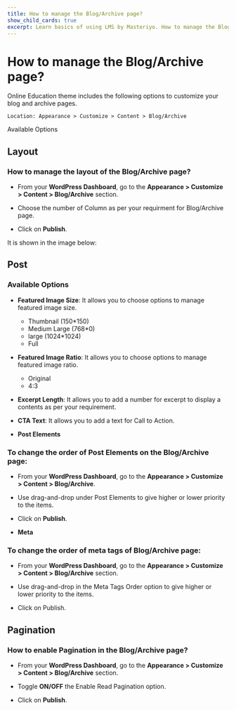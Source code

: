 ---
title: How to manage the Blog/Archive page?
show_child_cards: true
excerpt: Learn basics of using LMS by Masteriyo. How to manage the Blog/Archive page
---

# How to manage the Blog/Archive page?

Online Education theme includes the following options to customize your blog and archive pages.

    Location: Appearance > Customize > Content > Blog/Archive

Available Options 

## Layout

### How to manage the layout of the Blog/Archive page?

- From your **WordPress Dashboard**, go to the **Appearance > Customize > Content > Blog/Archive** section.

- Choose the number of Column as per your requirment for Blog/Archive page.

- Click on **Publish**.

It is shown in the image below:

## Post 

### Available Options

- **Featured Image Size**: It allows you to choose options to manage featured image size.
    - Thumbnail (150*150)
    - Medium Large (768*0)
    - large (1024*1024)
    - Full

- **Featured Image Ratio**: It allows you to choose options to manage featured image ratio.
    - Original
    - 4:3

- **Excerpt Length**: It allows you to add a number for excerpt to display a contents as per your requirement.

- **CTA Text**: It allows you to add a text for Call to Action.

- **Post Elements**

### To change the order of Post Elements on the Blog/Archive page:

- From your **WordPress Dashboard**, go to the **Appearance > Customize > Content > Blog/Archive**.

- Use drag-and-drop under Post Elements to give higher or lower priority to the items.

- Click on **Publish**.

- **Meta**

### To change the order of meta tags of Blog/Archive page:

- From your **WordPress Dashboard**, go to the **Appearance > Customize > Content > Blog/Archive** section.

- Use drag-and-drop in the Meta Tags Order option to give higher or lower priority to the items.

- Click on Publish.


## Pagination

### How to enable Pagination in the Blog/Archive page?

- From your **WordPress Dashboard**, go to the **Appearance > Customize > Content > Blog/Archive** section.

- Toggle **ON/OFF** the Enable Read Pagination option.

- Click on **Publish**.

